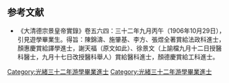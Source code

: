 {{Navbox
|name = 光緒三十二年游學畢業進士
|title = 光緒三十二年（[[1906年]]）游學畢業進士
|titlestyle = background-color: #FFD700;
|image =
|style = width: 100%; text-align:center; 
|groupstyle = text-align: center; background-color: #FFD700;
|liststyle = 
|state = {{{state<includeonly>|collapsed</includeonly>}}}

|group1 = 九月十二日丙午<br />引見遊學畢業生<br />賞給進士<br />共8名
|list1 = 法政科進士：[[陳錦濤]] - [[施肇基]] - [[李方 (光绪进士)|李　方]] - [[張煜全]]<br />譯學進士：[[颜惠庆|顏惠慶]]<br />醫科進士：[[謝天保]]<br />工科進士：[[颜德庆]]

|belowstyle = text-align: center; background-color: #FFD700;
|below = '''前一榜：[[Template:光緒三十一年游學畢業進士|光緒三十一年游學畢業進士]]　'''·'''　後一榜：[[Template:光緒三十三年游學畢業進士|光緒三十三年游學畢業進士]]'''
}}[[Category:光緒三十二年游學畢業進士]]<noinclude>

== 参考文献 ==
* 《大清德宗景皇帝實錄》卷五六四：三十二年九月丙午（1906年10月29日），引見遊學畢業生。得旨：陳錦濤、施肇基、李方、張煜全著賞給法政科進士，顏惠慶賞給譯學進士，謝天福（原文如此）、徐景文（上諭檔九月十二日授醫科醫士，九月十七日改授醫科舉人）賞給醫科進士，顏德慶賞給工科進士。
{{DEFAULTSORT:*}}
[[Category:光緒三十二年游學畢業進士]]
</noinclude>